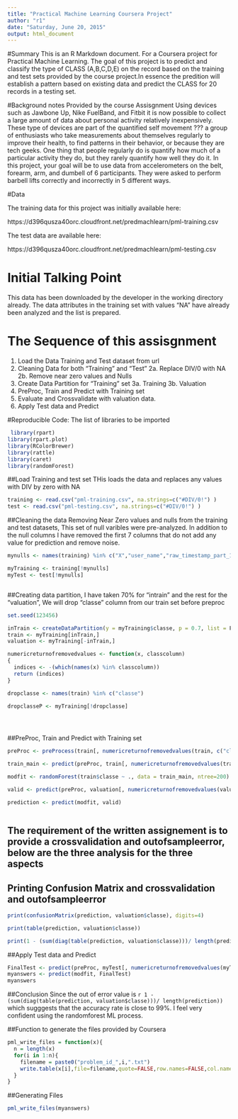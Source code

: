 ```yaml
---
title: "Practical Machine Learning Coursera Project"
author: "r1"
date: "Saturday, June 20, 2015"
output: html_document
---
```

#Summary
This is an R Markdown document. For a Coursera project for Practical Machine Learning. The goal of this project is to predict and classify
the type of CLASS (A,B,C,D,E) on the record based on the training and test sets provided by the course project.In essence the predition will establish a pattern based on existing data and predict the CLASS for 20 records in a testing set. 

#Background notes Provided by the course Assisgnment
Using devices such as Jawbone Up, Nike FuelBand, and Fitbit it is now possible to collect a large amount of data about personal activity relatively inexpensively. These type of devices are part of the quantified self movement ??? a group of enthusiasts who take measurements about themselves regularly to improve their health, to find patterns in their behavior, or because they are tech geeks. One thing that people regularly do is quantify how much of a particular activity they do, but they rarely quantify how well they do it. In this project, your goal will be to use data from accelerometers on the belt, forearm, arm, and dumbell of 6 participants. They were asked to perform barbell lifts correctly and incorrectly in 5 different ways.

#Data 


The training data for this project was initially available here: 

https://d396qusza40orc.cloudfront.net/predmachlearn/pml-training.csv

The test data are available here: 

https://d396qusza40orc.cloudfront.net/predmachlearn/pml-testing.csv

# Initial Talking Point
This data has been downloaded by the developer in the working directory already.
The data attributes in the training set with values "NA" have already been analyzed and the list is prepared.


# The Sequence of this assisgnment
1. Load the Data Training and Test dataset from url
2. Cleaning Data for both "Training" and "Test"
  2a. Replace DIV/0 with NA
  2b. Remove near zero values and Nulls
3. Create Data Partition for "Training" set
  3a. Training
  3b. Valuation
4. PreProc, Train and Predict with Training set
5. Evaluate and Crossvalidate with valuation data.
6. Apply Test data and Predict

#Reproducible Code:
The list of libraries to be imported
```r
 library(rpart)
library(rpart.plot)
library(RColorBrewer)
library(rattle)
library(caret)
library(randomForest)
```


##Load Training and test set
THis loads the data and replaces any values with DIV by zero with NA

```r

training <- read.csv("pml-training.csv", na.strings=c("#DIV/0!") )
test <- read.csv("pml-testing.csv", na.strings=c("#DIV/0!") )

```

##Cleaning the data
Removing Near Zero values and nulls from the training and test datasets, This set of null varibles were pre-analyzed. In addition to the null columns I  have removed  the first 7 columns that do not add any value for prediction and remove noise.

```r

mynulls <- names(training) %in% c("X","user_name","raw_timestamp_part_1","raw_timestamp_part_2","cvtd_timestamp","new_window","num_window","kurtosis_roll_belt","kurtosis_picth_belt","kurtosis_yaw_belt","skewness_roll_belt","skewness_roll_belt.1","skewness_yaw_belt","max_roll_belt","max_picth_belt","max_yaw_belt","min_roll_belt","min_pitch_belt","min_yaw_belt","amplitude_roll_belt","amplitude_pitch_belt","amplitude_yaw_belt","var_total_accel_belt","avg_roll_belt","stddev_roll_belt","var_roll_belt","avg_pitch_belt","stddev_pitch_belt","var_pitch_belt","avg_yaw_belt","stddev_yaw_belt","var_yaw_belt","var_accel_arm","avg_roll_arm","stddev_roll_arm","var_roll_arm","avg_pitch_arm","stddev_pitch_arm","var_pitch_arm","avg_yaw_arm","stddev_yaw_arm","var_yaw_arm","kurtosis_roll_arm","kurtosis_picth_arm","kurtosis_yaw_arm","skewness_roll_arm","skewness_pitch_arm","skewness_yaw_arm","max_roll_arm","max_picth_arm","max_yaw_arm","min_roll_arm","min_pitch_arm","min_yaw_arm","amplitude_roll_arm","amplitude_pitch_arm","amplitude_yaw_arm","kurtosis_roll_dumbbell","kurtosis_picth_dumbbell","kurtosis_yaw_dumbbell","skewness_roll_dumbbell","skewness_pitch_dumbbell","skewness_yaw_dumbbell","max_roll_dumbbell","max_picth_dumbbell","max_yaw_dumbbell","min_roll_dumbbell","min_pitch_dumbbell","min_yaw_dumbbell","amplitude_roll_dumbbell","amplitude_pitch_dumbbell","amplitude_yaw_dumbbell","var_accel_dumbbell","avg_roll_dumbbell","stddev_roll_dumbbell","var_roll_dumbbell","avg_pitch_dumbbell","stddev_pitch_dumbbell","var_pitch_dumbbell","avg_yaw_dumbbell","stddev_yaw_dumbbell","var_yaw_dumbbell","kurtosis_roll_forearm","kurtosis_picth_forearm","kurtosis_yaw_forearm","skewness_roll_forearm","skewness_pitch_forearm","skewness_yaw_forearm","max_roll_forearm","max_picth_forearm","max_yaw_forearm","min_roll_forearm","min_pitch_forearm","min_yaw_forearm","amplitude_roll_forearm","amplitude_pitch_forearm","amplitude_yaw_forearm","var_accel_forearm","avg_roll_forearm","stddev_roll_forearm","var_roll_forearm","avg_pitch_forearm","stddev_pitch_forearm","var_pitch_forearm","avg_yaw_forearm","stddev_yaw_forearm","var_yaw_forearm")

myTraining <- training[!mynulls]
myTest <- test[!mynulls]



```

##Creating data partition, I have taken 70% for "intrain" and the rest for the "valuation", We will drop "classe" column from our train set before preproc

```r
set.seed(123456)

inTrain <- createDataPartition(y = myTraining$classe, p = 0.7, list = F)
train <- myTraining[inTrain,]
valuation <- myTraining[-inTrain,]

numericreturnofremovedvalues <- function(x, classcolumn)
{
  indices <- -(which(names(x) %in% classcolumn))
  return (indices)
}

dropclasse <- names(train) %in% c("classe")

dropclasseP <- myTraining[!dropclasse]





```

##PreProc, Train and Predict with Training set

```r
preProc <- preProcess(train[, numericreturnofremovedvalues(train, c("classe"))], method="pca", pcaComp="30")

train_main <- predict(preProc, train[, numericreturnofremovedvalues(train, c("classe"))])

modfit <- randomForest(train$classe ~ ., data = train_main, ntree=200)

valid <- predict(preProc, valuation[, numericreturnofremovedvalues(valuation, c("classe"))])

prediction <- predict(modfit, valid)



```

## The requirement of the written assignement is to provide a crossvalidation and outofsampleerror, below are the three analysis for the three aspects
## Printing Confusion Matrix and crossvalidation and outofsampleerror

```r
print(confusionMatrix(prediction, valuation$classe), digits=4)

print(table(prediction, valuation$classe))

print(1 - (sum(diag(table(prediction, valuation$classe)))/ length(prediction)))

```

##Apply Test data and Predict

```r
FinalTest <- predict(preProc, myTest[, numericreturnofremovedvalues(myTest, c("problem_id"))])
myanswers <- predict(modfit, FinalTest)
myanswers

```

##Conclusion
Since the out of error value is `r 1 - (sum(diag(table(prediction, valuation$classe)))/ length(prediction))` which sugggests that the accuracy rate is close to 99%. I feel very confident using the randomforest ML process.

##Function to generate the files provided by Coursera

```r
pml_write_files = function(x){
  n = length(x)
  for(i in 1:n){
    filename = paste0("problem_id_",i,".txt")
    write.table(x[i],file=filename,quote=FALSE,row.names=FALSE,col.names=FALSE)
  }
}

```

##Generating Files

```r
pml_write_files(myanswers)

```